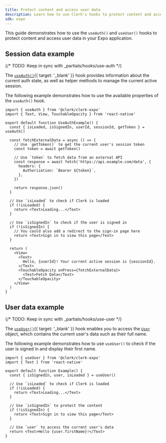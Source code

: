 ```yaml
---
title: Protect content and access user data
description: Learn how to use Clerk's hooks to protect content and access user data in your Expo application.
sdk: expo
---
```


<Include src="_partials/hooks/hooks-explanation" />

This guide demonstrates how to use the `useAuth()` and `useUser()` hooks to protect content and access user data in your Expo application.

## Session data example

{/* TODO: Keep in sync with _partials/hooks/use-auth */}

The [`useAuth()`](/docs/reference/hooks/use-auth){{ target: '_blank' }} hook provides information about the current auth state, as well as helper methods to manage the current active session.

The following example demonstrates how to use the available properties of the `useAuth()` hook.

```tsx {{ filename: 'components/UseAuthExample.tsx' }}
import { useAuth } from '@clerk/clerk-expo'
import { Text, View, TouchableOpacity } from 'react-native'

export default function UseAuthExample() {
  const { isLoaded, isSignedIn, userId, sessionId, getToken } = useAuth()

  const fetchExternalData = async () => {
    // Use `getToken()` to get the current user's session token
    const token = await getToken()

    // Use `token` to fetch data from an external API
    const response = await fetch('https://api.example.com/data', {
      headers: {
        Authorization: `Bearer ${token}`,
      },
    })

    return response.json()
  }

  // Use `isLoaded` to check if Clerk is loaded
  if (!isLoaded) {
    return <Text>Loading...</Text>
  }

  // Use `isSignedIn` to check if the user is signed in
  if (!isSignedIn) {
    // You could also add a redirect to the sign-in page here
    return <Text>Sign in to view this page</Text>
  }

  return (
    <View>
      <Text>
        Hello, {userId}! Your current active session is {sessionId}.
      </Text>
      <TouchableOpacity onPress={fetchExternalData}>
        <Text>Fetch Data</Text>
      </TouchableOpacity>
    </View>
  )
}
```

## User data example

{/* TODO: Keep in sync with _partials/hooks/use-user */}

The [`useUser()`](/docs/reference/hooks/use-user){{ target: '_blank' }} hook enables you to access the [`User`](/docs/reference/javascript/user) object, which contains the current user's data such as their full name.

The following example demonstrates how to use `useUser()` to check if the user is signed in and display their first name.

```tsx {{ filename: 'src/Example.tsx' }}
import { useUser } from '@clerk/clerk-expo'
import { Text } from 'react-native'

export default function Example() {
  const { isSignedIn, user, isLoaded } = useUser()

  // Use `isLoaded` to check if Clerk is loaded
  if (!isLoaded) {
    return <Text>Loading...</Text>
  }

  // Use `isSignedIn` to protect the content
  if (!isSignedIn) {
    return <Text>Sign in to view this page</Text>
  }

  // Use `user` to access the current user's data
  return <Text>Hello {user.firstName}!</Text>
}
```
